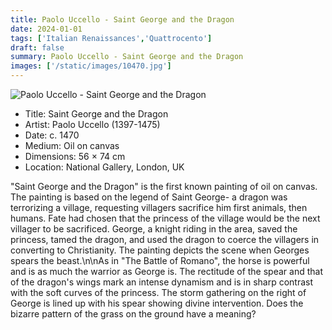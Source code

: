 ```yaml
---
title: Paolo Uccello - Saint George and the Dragon
date: 2024-01-01
tags: ['Italian Renaissances','Quattrocento']
draft: false
summary: Paolo Uccello - Saint George and the Dragon
images: ['/static/images/10470.jpg']
---
```


![Paolo Uccello - Saint George and the Dragon](/static/images/10470.jpg)

* Title: Saint George and the Dragon
* Artist: Paolo Uccello (1397-1475)
* Date: c. 1470
* Medium: Oil on canvas
* Dimensions: 56 × 74 cm
* Location: National Gallery, London, UK

\"Saint George and the Dragon\" is the first known painting of oil on canvas. The painting is based on the legend of Saint George- a dragon was terrorizing a village, requesting villagers sacrifice him first animals, then humans. Fate had chosen that the princess of the village would be the next villager to be sacrificed. George, a knight riding in the area, saved the princess, tamed the dragon, and used the dragon to coerce the villagers in converting to Christianity. The painting depicts the scene when Georges spears the beast.\n\nAs in \"The Battle of Romano\", the horse is powerful and is as much the warrior as George is. The rectitude of the spear and that of the dragon's wings mark an intense dynamism and is in sharp contrast with the soft curves of the princess. The storm gathering on the right of George is lined up with his spear showing divine intervention. Does the bizarre pattern of the grass on the ground have a meaning?
